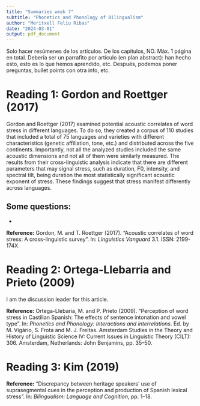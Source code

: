 ```yaml
---
title: "Summaries week 7"
subtitle: "Phonetics and Phonology of Bilingualism"
author: "Meritxell Feliu Ribas"
date: "2024-03-01"
output: pdf_document
---
```


Solo hacer resúmenes de los artículos. De los capítulos, NO. Máx. 1 página en total. Debería ser un parrafito por artículo (en plan abstract): han hecho esto, esto es lo que hemos aprendido, etc. Después, podemos poner preguntas, bullet points con otra info, etc. 


# Reading 1: Gordon and Roettger (2017)
Gordon and Roettger (2017) examined potential acoustic correlates of word stress in different languages. To do so, they created a corpus of 110 studies that included a total of 75 languages and varieties with different characteristics (genetic affiliation, tone, etc.) and distributed across the five continents. Importantly, not all the analyzed studies included the same acoustic dimensions and not all of them were similarly measured. The results from their cross-linguistic analysis indicate that there are different parameters that may signal stress, such as duration, F0, intensity, and spectral tilt, being duration the most statistically significant acoustic exponent of stress. These findings suggest that stress manifest differently across languages. 

## Some questions:
+ 


**Reference:** Gordon, M. and T. Roettger (2017). “Acoustic correlates of word stress: A cross-linguistic survey". In:
*Linguistics Vanguard* 3.1. ISSN: 2199-174X.



# Reading 2: Ortega-Llebarria and Prieto (2009)
I am the discussion leader for this article.


**Reference:** Ortega-Llebaria, M. and P. Prieto (2009). “Perception of word stress in Castilian Spanish: The effects of sentence intonation and vowel type". In: *Phonetics and Phonology: Interactions and interrelations*. Ed. by M. Vigário, S. Frota and M. J. Freitas. Amsterdam Studies in the Theory and History of Linguistic Science IV: Current Issues in Linguistic Theory (CILT): 306. Amsterdam, Netherlands: John Benjamins, pp. 35–50.



# Reading 3: Kim (2019)


**Reference:** “Discrepancy between heritage speakers’ use of suprasegmental cues in the perception and production of Spanish lexical stress". In: *Bilingualism: Language and Cognition*, pp. 1–18.

